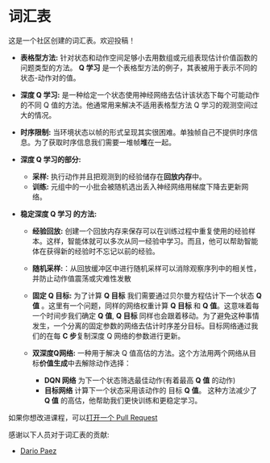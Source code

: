 # 词汇表

这是一个社区创建的词汇表。欢迎投稿！

- **表格型方法:** 针对状态和动作空间足够小去用数组或元组表现估计价值函数的问题类型的方法。
**Q 学习** 是一个表格型方法的例子，其表被用于表示不同的状态-动作对的值。
- **深度 Q 学习:** 是一种给定一个状态使用神经网络去估计该状态下每个可能动作的不同 Q 值的方法。他通常用来解决不适用表格型方法 Q 学习的观测空间过大的情况。

- **时序限制:** 当环境状态以帧的形式呈现其实很困难。单独帧自己不提供时序信息。为了获取时序信息我们需要一堆帧**堆**在一起。
- **深度 Q 学习的部分:**
  - **采样:** 执行动作并且把观测到的经验储存在**回放内存**中。
  - **训练:** 元组中的一小批会被随机选出丢入神经网络用梯度下降去更新网络。
  
- **稳定深度 Q 学习 的方法:**
  - **经验回放:** 创建一个回放内存来保存可以在训练过程中重复使用的经验样本。这样，智能体就可以多次从同一经验中学习。而且，他可以帮助智能体在获得新的经验时不忘记以前的经验。
  
  - **随机采样:**：从回放缓冲区中进行随机采样可以消除观察序列中的相关性，并防止动作值震荡或灾难性发散

  - **固定 Q 目标:** 为了计算 **Q 目标** 我们需要通过贝尔曼方程估计下一个状态 **Q 值** 。这里有一个问题，同样的网络权重计算 **Q 目标** 和 **Q 值**。这意味着每一个时间步我们确定 **Q 值**,  **Q 目标** 同样也会跟着移动。为了避免这种事情发生，一个分离的固定参数的网络去估计时序差分目标。目标网络通过我们的在每 **C 步**复制深度 Q 网络的参数进行更新。
  
  - **双深度Q网络:** 一种用于解决 Q 值高估的方法。这个方法用两个网络从目标**价值生成**中去解除动作选择：
     - **DQN 网络** 为下一个状态筛选最佳动作(有着最高 **Q 值** 的动作)
     - **目标网络** 计算下一个状态采用该动作的 目标 **Q 值**。
     这种方法减少了 **Q 值** 的高估，他帮助我们更快训练和更稳定学习。 

如果你想改进课程，可以[打开一个 Pull Request](https://github.com/huggingface/deep-rl-class/pulls)

感谢以下人员对于词汇表的贡献:

- [Dario Paez](https://github.com/dario248)
